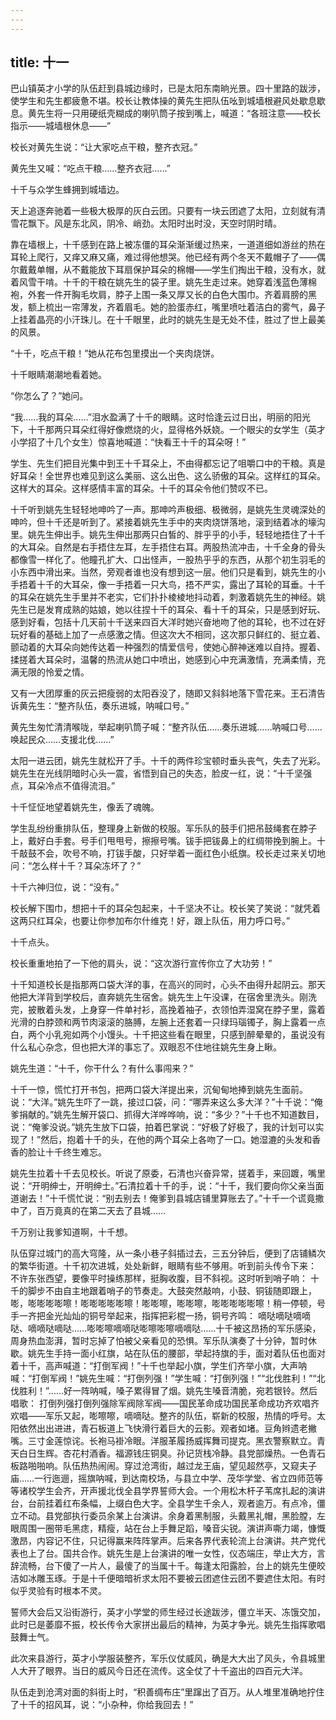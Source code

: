 ```yaml
---
---
---
```

title: 十一
---



巴山镇英才小学的队伍赶到县城边缘时，已是太阳东南晌光景。四十里路的跋涉，使学生和先生都疲惫不堪。校长让教体操的黄先生把队伍吆到城墙根避风处歇息歇息。黄先生将一只用硬纸壳糊成的喇叭筒子按到嘴上，喊道：“各班注意——校长指示——城墙根休息——”

校长对黄先生说：“让大家吃点干粮，整齐衣冠。”

黄先生又喊：“吃点干粮……整齐衣冠……”

十千与众学生蜂拥到城墙边。

天上追逐奔驰着一些极大极厚的灰白云团。只要有一块云团遮了太阳，立刻就有清雪花飘下。风是东北风，阴冷、峭劲。太阳时出时没，天空时阴时晴。

靠在墙根上，十千感到在路上被冻僵的耳朵渐渐缓过热来，一道道细如游丝的热在耳轮上爬行，又痒又麻又痛，难过得他想哭。他已经有两个冬天不戴帽子了——偶尔戴戴单帽，从不戴能放下耳扇保护耳朵的棉帽——学生们掏出干粮，没有水，就着风雪干啃。十千的干粮在姚先生的袋子里。姚先生走过来。她穿着浅蓝色薄棉袍，外套一件开胸毛坎肩，脖子上围一条又厚又长的白色大围巾。齐着肩膀的黑发，额上梳出一帘薄发，齐着眉毛。她的脸蛋赤红，嘴里喷吐着洁白的雾气，鼻子上挂着晶亮的小汗珠儿。在十千眼里，此时的姚先生是无处不佳，胜过了世上最美的风景。

“十千，吃点干粮！”她从花布包里摸出一个夹肉烧饼。

十千眼睛潮潮地看着她。

“你怎么了？”她问。

“我……我的耳朵……”泪水盈满了十千的眼睛。这时恰逢云过日出，明丽的阳光下，十千那两只耳朵红得好像燃烧的火，显得格外妖娆。一个眼尖的女学生（英才小学招了十几个女生）惊喜地喊道：“快看王十千的耳朵呀！”

学生、先生们把目光集中到王十千耳朵上，不由得都忘记了咀嚼口中的干粮。真是好耳朵！全世界也难见到这么美丽、这么出色、这么骄傲的耳朵。这样红的耳朵。这样大的耳朵。这样感情丰富的耳朵。十千的耳朵令他们赞叹不已。

十千听到姚先生轻轻地呻吟了一声。那呻吟声极细、极微弱，是姚先生灵魂深处的呻吟，但十千还是听到了。紧接着姚先生手中的夹肉烧饼落地，滚到结着冰的壕沟里。姚先生伸出手。姚先生伸出那两只白皙的、胖乎乎的小手，轻轻地捂住了十千的大耳朵。自然是右手捂住左耳，左手捂住右耳。两股热流冲击，十千全身的骨头都像雪一样化了。他瞳孔扩大、口出怪声，一股热乎乎的东西，从那个初生羽毛的小东西中滑出来。当然，旁观者谁也没有想到这一层。他们只是看到，姚先生的小手捂着十千的大耳朵，像一手捂着一只大鸟，捂不严实，露出了耳轮的耳垂。十千的耳朵在姚先生手里并不老实，它们扑扑棱棱地抖动着，刺激着姚先生的神经。姚先生已是发育成熟的姑娘，她以往捏十千的耳朵、看十千的耳朵，只是感到好玩、感到好看，包括十几天前十千送来四百大洋时她兴奋地吻了他的耳轮，也不过在好玩好看的基础上加了一点感激之情。但这次大不相同，这次那只鲜红的、挺立着、颤动着的大耳朵向她传达着一种强烈的情爱信号，使她心醉神迷难以自持。握着、揉搓着大耳朵时，温馨的热流从她口中喷出，她感到心中充满激情，充满柔情，充满无限的怜爱之情。

又有一大团厚重的灰云把瘦弱的太阳吞没了，随即又斜斜地落下雪花来。王石清告诉黄先生：“整齐队伍，奏乐进城，呐喊口号。”

黄先生匆忙清清喉咙，举起喇叭筒子喊：“整齐队伍……奏乐进城……呐喊口号……唤起民众……支援北伐……”

太阳一进云团，姚先生就松开了手。十千的两件珍宝顿时垂头丧气，失去了光彩。姚先生在光线阴暗时心头一震，省悟到自己的失态，脸皮一红，说：“十千坚强点，耳朵冷点不值得流泪。”

十千怔怔地望着姚先生，像丢了魂魄。

学生乱纷纷重排队伍，整理身上新做的校服。军乐队的鼓手们把吊鼓绳套在脖子上，戴好白手套。号手们甩甩号，擦擦号嘴。钹手把钹鼻上的红绸带挽到腕上。十千敲鼓不会，吹号不响，打钹手酸，只好举着一面红色小纸旗。校长走过来关切地问：“怎么样十千？耳朵冻坏了？”

十千六神归位，说：“没有。”

校长解下围巾，想把十千的耳朵包起来，十千坚决不让。校长笑了笑说：“就凭着这两只红耳朵，也要让你参加布尔什维克！好，跟上队伍，用力呼口号。”

十千点头。

校长重重地拍了一下他的肩头，说：“这次游行宣传你立了大功劳！”

十千知道校长是指那两口袋大洋的事，在高兴的同时，心头不由得升起阴云。那天他把大洋背到学校后，直奔姚先生宿舍。姚先生上午没课，在宿舍里洗头。刚洗完，披散着头发，上身穿一件单衬衫，高挽着袖子，衣领怕弄湿窝在脖子里，露着光滑的白脖颈和两节肉滚滚的胳膊，左腕上还套着一只绿玛瑙镯子，胸上露着一点白，两个小乳宛如两个小馒头。十千把这些看在眼里，只感到醉晕晕的，虽说没有什么私心杂念，但也把大洋的事忘了。双眼忍不住地往姚先生身上瞅。

姚先生道：“十千，你干什么？有什么事闯来？”

十千一惊，慌忙打开书包，把两口袋大洋提出来，沉甸甸地捧到姚先生面前。说：“大洋。”姚先生吓了一跳，接过口袋，问：“哪弄来这么多大洋？”十千说：“俺爹捐献的。”姚先生解开袋口、抓得大洋哗哗响，说：“多少？”十千也不知道数目，说：“俺爹没说。”姚先生放下口袋，拍着巴掌说：“好极了好极了，我的计划可以实现了！”然后，抱着十千的头，在他的两个耳朵上各吻了一口。她湿漉的头发和香香的脸让十千终生难忘。

姚先生拉着十千去见校长。听说了原委，石清也兴奋异常，搓着手，来回踱，嘴里说：“开明绅士，开明绅士。”石清拉着十千的手，说：“十千，我们要向你父亲当面道谢去！”十千慌忙说：“别去别去！俺爹到县城店铺里算账去了。”十千一个谎竟撒中了，百万竟真的在第二天去了县城……

千万别让我爹知道啊，十千想。

队伍穿过城门的高大穹隆，从一条小巷子斜插过去，三五分钟后，便到了店铺鳞次的繁华街道。十千初次进城，处处新鲜，眼睛有些不够用。听到前头传令下来： 不许东张西望，要像平时操练那样，挺胸收腹，目不斜视。这时听到哨子响： 十千的脚步不由自主地跟着哨子的节奏走。大鼓突然敲响，小鼓、铜钹随即跟上，嘭，嘭嘭嘭嘭嚓！嘭嘭嘭嘭嘭嚓！嘭嘭嚓，嘭嘭嚓，嘭嘭嘭嘭嘭嚓！稍一停顿，号手一齐把金光灿灿的铜号举起来，指挥把彩棍一扬，铜号齐鸣： 嘀哒嘀哒嘀嘀哒、嘀嘀哒嘀哒……嘭嘭嚓嘀嘀哒嘭嚓嘭嚓嘀嘀哒……十千被这昂扬的军乐感染，周身热血澎湃，暂时忘掉了怕被父亲看见的恐惧。军乐队演奏了十分钟，暂时休歇。姚先生手持一面小红旗，站在队伍的腰部，举起持旗的手，面对着队伍也面对着十千，高声喊道：“打倒军阀！”十千也举起小旗，学生们齐举小旗，大声呐喊：“打倒军阀！”姚先生喊：“打倒列强！”学生喊：“打倒列强！”“北伐胜利！”“北伐胜利！”……好一阵呐喊，嗓子累得冒了烟。姚先生嗓音清脆，宛若银铃。然后唱歌： 打倒列强打倒列强除军阀除军阀——国民革命成功国民革命成功齐欢唱齐欢唱——军乐又起，嘭嚓嚓，嘀嘀哒。整齐的队伍，崭新的校服，热情的呼号。太阳依然出出进进，青石板道上飞快滑行着巨大的云影。观者如堵。豆角辫遗老撇嘴。三寸金莲惊诧。长袍马褂冷眼。洋服革履扬威挥舞司提克。黑衣警察默立。青天白日生辉。杏花村酒香。福源钱庄铜臭。孙记货栈冷静。县党部燥热。一色青石板路啪啪响。队伍热热闹闹。穿过沧湾街，越过龙王庙，望见超然亭，又窥夫子庙……一行迤逦，摇旗呐喊，到达南校场，与县立中学、茂华学堂、省立四师范等等诸校学生会齐，开声援北伐全县学界誓师大会。一个用松木杆子苇席扎起的演讲台，台前挂着红布条幅，上缀白色大字。全县学生千余人，观者逾万。有点冷，僵立不动。县党部执行委员余某上台演讲。余身着黑制服，头戴黑礼帽，黑脸膛，左眼周围一圈带毛黑痣，精瘦，站在台上手舞足蹈，嗓音尖锐。演讲声嘶力竭，慷慨激昂，内容记不住，只记得赢来阵阵掌声。后来各界代表轮流上台演讲。共产党代表也上了台。国共合作。姚先生是上台演讲的唯一女性，仪态端庄，举止大方，言辞流畅，台下傻了一片人，最傻了的当属十千。每逢太阳露脸，台上的姚先生便皎洁如冰雕玉琢。于是十千便暗暗祈求太阳不要被云团遮住云团不要遮住太阳。有时似乎灵验有时根本不灵。

誓师大会后又沿街游行，英才小学堂的师生经过长途跋涉，僵立半天、冻饿交加，此时已是萎靡不振，校长传令大家拼出最后的精神，为英才争光。姚先生指挥歌唱鼓舞士气。

此次来县游行，英才小学服装整齐，军乐仪仗威风，确是大大出了风头，令县城里人大开了眼界。当日的威风今日还在流传。这全仗了十千盗出的四百元大洋。

队伍走到沧湾对面的斜街上时，“积善绸布庄”里蹿出了百万。从人堆里准确地拧住了十千的招风耳，说：“小杂种，你给我回去！”